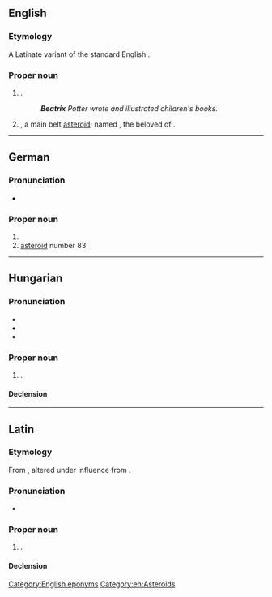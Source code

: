 {{also|Béatrix}}
==English==
{{wikipedia}}

===Etymology===
A Latinate variant of the standard English {{l|en|Beatrice}}.

===Proper noun===
{{en-proper noun}}

# {{given name|en|female|from=Latin}}.
#: '''''Beatrix''' Potter wrote and illustrated children's books.''
# {{lb|en|astronomy}} {{w|83 Beatrix}}, a main belt [[asteroid]]; named {{w|Beatrice Portinari}}, the beloved of {{w|Dante Alighieri}}.

[[Category:English eponyms]]
[[Category:en:Asteroids]]

----

==German==
{{wikipedia|lang=de}}

===Pronunciation===
* {{audio|de|De-Beatrix.ogg|Audio}}

===Proper noun===
{{head|de|proper noun}}

# {{given name|de|female|eq=Beatrice}}
# [[asteroid]] number 83

----

==Hungarian==
{{wikipedia|lang=hu}}

===Pronunciation===
* {{hu-IPA}}
* {{hyphenation|hu|Be|at|rix}}
* {{rhymes|hu|iks|s=3}}

===Proper noun===
{{head|hu|proper noun}}

# {{given name|hu|female}}.

====Declension====
{{hu-infl-nom|Beatrixo|o}}{{hu-pos-otok|Beatrix||ai}}

----

==Latin==

===Etymology===
From {{m|la|viātrīx||female wayfarer, traveller}}, altered under influence from {{m|la|beatus|beātus, beāta|happy, fortunate}}.

===Pronunciation===
* {{la-IPA|Beātrīx}}

===Proper noun===
{{la-proper noun|Beātrīx<3>}}

# {{given name|la|female|eq=Beatrice}}.

====Declension====
{{la-ndecl|Beātrīx<3>}}